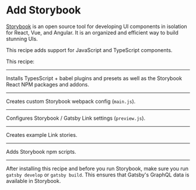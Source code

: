 # Add Storybook

[Storybook](https://storybook.js.org/) is an open source tool for developing UI components in isolation for React, Vue, and Angular. It is an organized and efficient way to build stunning UIs.

This recipe adds support for JavaScript and TypeScript components.

This recipe:

---

Installs TypesScript + babel plugins and presets as well as the Storybook React NPM packages and addons.

<NPMPackage name="typescript" />
<NPMPackage name="babel-loader" />
<NPMPackage name="@babel/preset-react" />
<NPMPackage name="@babel/preset-env" />
<NPMPackage name="@babel/preset-typescript" />
<NPMPackage name="@babel/plugin-proposal-class-properties" />
<NPMPackage name="babel-plugin-remove-graphql-queries" />
<NPMPackage name="react-docgen-typescript-loader" />

<NPMPackage name="@storybook/react" />
<NPMPackage name="@storybook/addon-actions" />
<NPMPackage name="@storybook/addon-docs" />

---

Creates custom Storybook webpack config (`main.js`).

<File
  path="./.storybook/main.js"
  content="https://raw.githubusercontent.com/PaulieScanlon/gatsby-recipe-storybook-ts/master/recipe/main.js"
/>

---

Configures Storybook / Gatsby Link settings (`preview.js`).

<File
  path="./.storybook/preview.js"
  content="https://raw.githubusercontent.com/PaulieScanlon/gatsby-recipe-storybook-ts/master/recipe/preview.js"
/>

---

Creates example Link stories.

<File
  path="./src/components/Link.stories.tsx"
  content="https://raw.githubusercontent.com/PaulieScanlon/gatsby-recipe-storybook-ts/master/recipe/Link.stories.tsx"
/>

---

Adds Storybook npm scripts.

<NPMScript
  name="storybook"
  command="NODE_ENV=production start-storybook -s ./public -p 6006 --ci"
/>
<NPMScript
  name="build-storybook"
  command="NODE_ENV=production build-storybook"
/>

---

After installing this recipe and before you run Storybook, make sure you run `gatsby develop` or `gatsby build`. This ensures that Gatsby's GraphQL data is available in Storybook.
